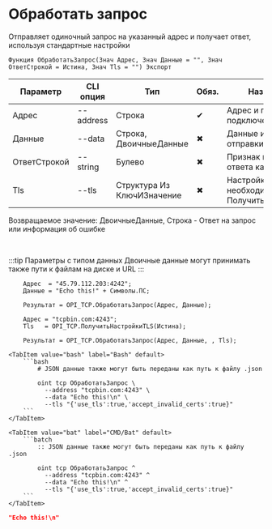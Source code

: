 ﻿---
sidebar_position: 7
description: Обработать запрос и другие функции для работы с TCP в Открытом пакете интеграций - бесплатной open-source библиотеке интеграций для 1С:Предприятие 8, OneScript и CLI
keywords: [1C, 1С, 1С:Предприятие, 1С:Предприятие 8.3, API, Интеграция, Сервисы, Обмен, OneScript, CLI, TCP]
---


# Обработать запрос
 Отправляет одиночный запрос на указанный адрес и получает ответ, используя стандартные настройки



`Функция ОбработатьЗапрос(Знач Адрес, Знач Данные = "", Знач ОтветСтрокой = Истина, Знач Tls = "") Экспорт`

  | Параметр | CLI опция | Тип | Обяз. | Назначение |
  |-|-|-|-|-|
  | Адрес | --address | Строка | &#x2714; | Адрес и порт для подключения |
  | Данные | --data | Строка, ДвоичныеДанные | &#x2716; | Данные или текст для отправки |
  | ОтветСтрокой | --string | Булево | &#x2716; | Признак получения ответа как строки |
  | Tls | --tls | Структура Из КлючИЗначение | &#x2716; | Настройки TLS, если необходимо. См. ПолучитьНастройкиTls |

  
  Возвращаемое значение:   ДвоичныеДанные, Строка - Ответ на запрос или информация об ошибке

<br/>

:::tip
Параметры с типом данных Двоичные данные могут принимать также пути к файлам на диске и URL
:::
<br/>



```bsl title="Пример использования для 1С:Предприятие/OneScript"
    Адрес  = "45.79.112.203:4242";
    Данные = "Echo this!" + Символы.ПС;

    Результат = OPI_TCP.ОбработатьЗапрос(Адрес, Данные);

    Адрес = "tcpbin.com:4243";
    Tls   = OPI_TCP.ПолучитьНастройкиTLS(Истина);

    Результат = OPI_TCP.ОбработатьЗапрос(Адрес, Данные, , Tls);
```
    

 <Tabs>
  
    <TabItem value="bash" label="Bash" default>
        ```bash
            # JSON данные также могут быть переданы как путь к файлу .json
            
            oint tcp ОбработатьЗапрос \
              --address "tcpbin.com:4243" \
              --data "Echo this!\n" \
              --tls "{'use_tls':true,'accept_invalid_certs':true}"
        ```
    </TabItem>
  
    <TabItem value="bat" label="CMD/Bat" default>
        ```batch
            :: JSON данные также могут быть переданы как путь к файлу .json
            
            oint tcp ОбработатьЗапрос ^
              --address "tcpbin.com:4243" ^
              --data "Echo this!\n" ^
              --tls "{'use_tls':true,'accept_invalid_certs':true}"
        ```
    </TabItem>
</Tabs>


```json title="Результат"
"Echo this!\n"
```
